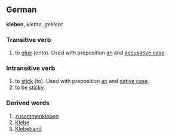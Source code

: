 == German ==
'''kleben''', ''klebte'', ''geklebt''

=== Transitive verb ===

# to [[glue]] (onto). Used with preposition [[an]] and [[accusative case]].

=== Intransitive verb ===

# to [[stick]] (to). Used with preposition [[an]] and [[dative case]].
# to be [[sticky]].

=== Derived words ===

# [[zusammenkleben]]
# [[Klebe]]
# [[Klebeband]]